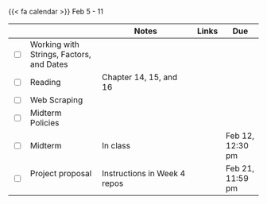 {{< fa calendar >}} Feb 5 - 11


<table class="table-striped text-left table-bordered" align = "center">

  <thead>
    <th style="width:  3%"></th>
    <th style="width:  30%"></th>
    <th style="width:  40%">Notes</th>
    <th style="width:  8%">Links</th>
    <th style="width:  15%">Due</th>
  </thead>
  
  <tr>
    <td><input type="checkbox" /></td>
    <td> Working with Strings, Factors, and Dates &nbsp; &nbsp; </td>
    <td> </td>
    <td><a href="https://stats6-wi24.github.io/slides/week05/5a-strings-factors-dates.html" target ="_blank"> <i class="fas fa-laptop" aria-hidden="true"
            title="External Link to Slides" target = "_blank"></i></a> </td>
    <td></td>
  </tr>
  
  <tr>
    <td><input type="checkbox" /></td>
    <td> Reading </td>
    <td>Chapter 14, 15, and 16</td>
    <td><a href="https://r4ds.had.co.nz/" target ="_blank"> <i class="fas fa-book" aria-hidden="true"
            title="External Link to the Book" target = "_blank"></i></a></td>
    <td></td>
  </tr>
  



  <tr>
    <td><input type="checkbox" /></td>
    <td>Web Scraping &nbsp; &nbsp; </td>
    <td></td>
    <td><a href="https://stats6-wi24.github.io/slides/week05/5b-web-scrape.html" target ="_blank"> <i class="fas fa-laptop" aria-hidden="true"
            title="External Link to Slides" target = "_blank"></i></a>
      </td>
    <td></td>
  </tr>
  
  <tr>
    <td><input type="checkbox" /></td>
    <td> Midterm Policies&nbsp; &nbsp; </td>
    <td></td>
    <td><a href="https://stats6-wi24.github.io/slides/week05/cover.pdf" target ="_blank"> <i class="fas fa-book" aria-hidden="true"
            title="External Link to Slides" target = "_blank"></i></a></td>
    <td></td>
  </tr>
  
  
  <tr>
    <td><input type="checkbox" /></td>
    <td> Midterm&nbsp; &nbsp; </td>
    <td>In class</td>
    <td></td>
    <td>Feb 12, 12:30 pm</td>
  </tr>
  
   <tr>
    <td><input type="checkbox" /></td>
    <td> Project proposal&nbsp; &nbsp; </td>
    <td>Instructions in Week 4 repos</td>
    <td></td>
    <td>Feb 21, 11:59 pm</td>
  </tr>
    
        
</table>